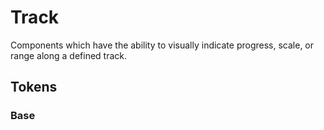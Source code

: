 
<Meta title="Theme/Characteristics/Track" />

# Track

Components which have the ability to visually indicate progress, scale, or range along a defined track.

## Tokens

### Base

<Canvas>
  <Story name="Base">
    <DocGrid>
      <LineBlock
        token="--salt-track-borderStyle"
        lineStyle="--salt-track-borderStyle"
      />
      <LineBlock
        token="--salt-track-borderStyle-active"
        lineStyle="--salt-track-borderStyle-active"
      />
      <LineBlock
        token="--salt-track-borderStyle-complete"
        lineStyle="--salt-track-borderStyle-complete"
      />
      <LineBlock
        token="--salt-track-borderStyle-incomplete"
        lineStyle="--salt-track-borderStyle-incomplete"
      />
    </DocGrid>
  </Story>
</Canvas>
